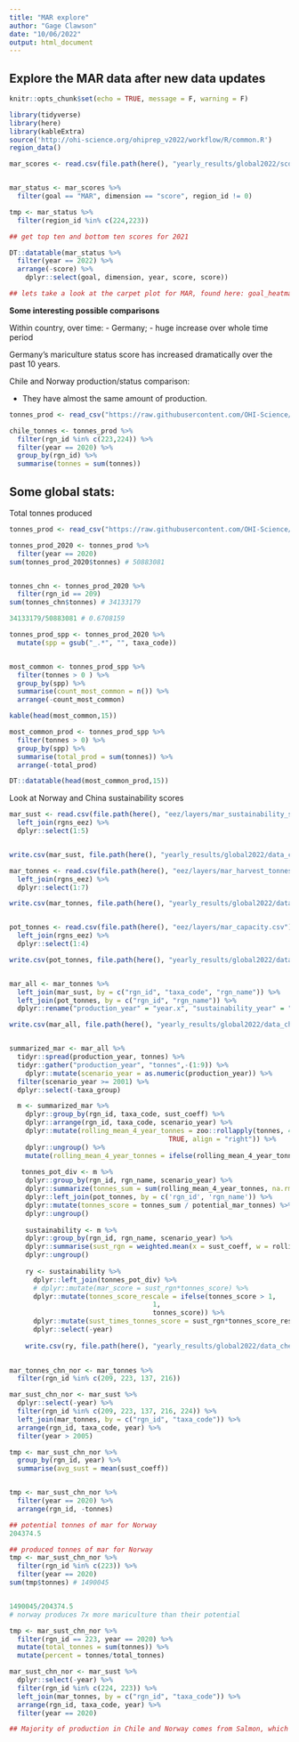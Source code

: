 ```yaml
---
title: "MAR explore"
author: "Gage Clawson"
date: "10/06/2022"
output: html_document
---
```


## Explore the MAR data after new data updates

```r
knitr::opts_chunk$set(echo = TRUE, message = F, warning = F)

library(tidyverse)
library(here)
library(kableExtra)
source('http://ohi-science.org/ohiprep_v2022/workflow/R/common.R')
region_data()
```

```r

mar_scores <- read.csv(file.path(here(), "yearly_results/global2022/scores_2022-10-05.csv"))


mar_status <- mar_scores %>%
  filter(goal == "MAR", dimension == "score", region_id != 0)

tmp <- mar_status %>%
  filter(region_id %in% c(224,223))

## get top ten and bottom ten scores for 2021

DT::datatable(mar_status %>%
  filter(year == 2022) %>%
  arrange(-score) %>%
    dplyr::select(goal, dimension, year, score, score))

## lets take a look at the carpet plot for MAR, found here: goal_heatmaps.html

```


**Some interesting possible comparisons**

Within country, over time:
 - Germany; 
    - huge increase over whole time period
    
    
Germany's mariculture status score has increased dramatically over the past 10 years. 


Chile and Norway production/status comparison: 

 - They have almost the same amount of production. 

```r

tonnes_prod <- read_csv("https://raw.githubusercontent.com/OHI-Science/ohiprep_v2022/gh-pages/globalprep/mar/v2022/output/mar_harvest_tonnes.csv")

chile_tonnes <- tonnes_prod %>%
  filter(rgn_id %in% c(223,224)) %>%
  filter(year == 2020) %>%
  group_by(rgn_id) %>%
  summarise(tonnes = sum(tonnes))

```


## Some global stats:


Total tonnes produced
```r
tonnes_prod <- read_csv("https://raw.githubusercontent.com/OHI-Science/ohiprep_v2022/gh-pages/globalprep/mar/v2022/output/mar_harvest_tonnes.csv")

tonnes_prod_2020 <- tonnes_prod %>%
  filter(year == 2020)
sum(tonnes_prod_2020$tonnes) # 50883081


tonnes_chn <- tonnes_prod_2020 %>%
  filter(rgn_id == 209)
sum(tonnes_chn$tonnes) # 34133179

34133179/50883081 # 0.6708159

tonnes_prod_spp <- tonnes_prod_2020 %>%
  mutate(spp = gsub("_.*", "", taxa_code))


most_common <- tonnes_prod_spp %>%
  filter(tonnes > 0 ) %>%
  group_by(spp) %>%
  summarise(count_most_common = n()) %>%
  arrange(-count_most_common)

kable(head(most_common,15))

most_common_prod <- tonnes_prod_spp %>%
  filter(tonnes > 0) %>%
  group_by(spp) %>%
  summarise(total_prod = sum(tonnes)) %>%
  arrange(-total_prod)

DT::datatable(head(most_common_prod,15))
```

Look at Norway and China sustainability scores

```r
mar_sust <- read.csv(file.path(here(), "eez/layers/mar_sustainability_score.csv")) %>%
  left_join(rgns_eez) %>%
  dplyr::select(1:5)


write.csv(mar_sust, file.path(here(), "yearly_results/global2022/data_check/mariculture_sustainability.csv"))

mar_tonnes <- read.csv(file.path(here(), "eez/layers/mar_harvest_tonnes.csv")) %>%
  left_join(rgns_eez) %>%
  dplyr::select(1:7)

write.csv(mar_tonnes, file.path(here(), "yearly_results/global2022/data_check/mariculture_production.csv"))


pot_tonnes <- read.csv(file.path(here(), "eez/layers/mar_capacity.csv"))   %>%
  left_join(rgns_eez) %>%
  dplyr::select(1:4)

write.csv(pot_tonnes, file.path(here(), "yearly_results/global2022/data_check/mariculture_potential.csv"))


mar_all <- mar_tonnes %>%
  left_join(mar_sust, by = c("rgn_id", "taxa_code", "rgn_name")) %>%
  left_join(pot_tonnes, by = c("rgn_id", "rgn_name")) %>%
  dplyr::rename("production_year" = "year.x", "sustainability_year" = "year.y", "gentry_year" = "year")

write.csv(mar_all, file.path(here(), "yearly_results/global2022/data_check/combined_mariculture_layers.csv"))


summarized_mar <- mar_all %>%
  tidyr::spread(production_year, tonnes) %>%
  tidyr::gather("production_year", "tonnes",-(1:9)) %>%
    dplyr::mutate(scenario_year = as.numeric(production_year)) %>%
  filter(scenario_year >= 2001) %>%
  dplyr::select(-taxa_group)

  m <- summarized_mar %>%
    dplyr::group_by(rgn_id, taxa_code, sust_coeff) %>%
    dplyr::arrange(rgn_id, taxa_code, scenario_year) %>%
    dplyr::mutate(rolling_mean_4_year_tonnes = zoo::rollapply(tonnes, 4, mean, na.rm = TRUE, partial =
                                        TRUE, align = "right")) %>%
    dplyr::ungroup() %>%
    mutate(rolling_mean_4_year_tonnes = ifelse(rolling_mean_4_year_tonnes == "NaN", 0, rolling_mean_4_year_tonnes))
 
   tonnes_pot_div <- m %>%
    dplyr::group_by(rgn_id, rgn_name, scenario_year) %>%
    dplyr::summarize(tonnes_sum = sum(rolling_mean_4_year_tonnes, na.rm = TRUE)) %>%  #na.rm = TRUE assumes that NA values are 0
    dplyr::left_join(pot_tonnes, by = c('rgn_id', 'rgn_name')) %>%
    dplyr::mutate(tonnes_score = tonnes_sum / potential_mar_tonnes) %>%
    dplyr::ungroup() 
    
    sustainability <- m %>%
    dplyr::group_by(rgn_id, rgn_name, scenario_year) %>%
    dplyr::summarise(sust_rgn = weighted.mean(x = sust_coeff, w = rolling_mean_4_year_tonnes, na.rm = TRUE)) %>%
    dplyr::ungroup()
  
    ry <- sustainability %>%
      dplyr::left_join(tonnes_pot_div) %>%
      # dplyr::mutate(mar_score = sust_rgn*tonnes_score) %>%
      dplyr::mutate(tonnes_score_rescale = ifelse(tonnes_score > 1,
                                    1,
                                    tonnes_score)) %>%
      dplyr::mutate(sust_times_tonnes_score = sust_rgn*tonnes_score_rescale) %>%
      dplyr::select(-year)
    
    write.csv(ry, file.path(here(), "yearly_results/global2022/data_check/summarized_mariculture_layers.csv"))
  

mar_tonnes_chn_nor <- mar_tonnes %>% 
  filter(rgn_id %in% c(209, 223, 137, 216))

mar_sust_chn_nor <- mar_sust %>%
  dplyr::select(-year) %>%
  filter(rgn_id %in% c(209, 223, 137, 216, 224)) %>%
  left_join(mar_tonnes, by = c("rgn_id", "taxa_code")) %>%
  arrange(rgn_id, taxa_code, year) %>%
  filter(year > 2005)

tmp <- mar_sust_chn_nor %>%
  group_by(rgn_id, year) %>%
  summarise(avg_sust = mean(sust_coeff))


tmp <- mar_sust_chn_nor %>%
  filter(year == 2020) %>%
  arrange(rgn_id, -tonnes)

## potential tonnes of mar for Norway
204374.5

## produced tonnes of mar for Norway 
tmp <- mar_sust_chn_nor %>%
  filter(rgn_id %in% c(223)) %>%
  filter(year == 2020)
sum(tmp$tonnes) # 1490045


1490045/204374.5
# norway produces 7x more mariculture than their potential 

tmp <- mar_sust_chn_nor %>%
  filter(rgn_id == 223, year == 2020) %>%
  mutate(total_tonnes = sum(tonnes)) %>%
  mutate(percent = tonnes/total_tonnes)


```


```r
mar_sust_chn_nor <- mar_sust %>%
  dplyr::select(-year) %>%
  filter(rgn_id %in% c(224, 223)) %>%
  left_join(mar_tonnes, by = c("rgn_id", "taxa_code")) %>%
  arrange(rgn_id, taxa_code, year) %>%
  filter(year == 2020)

## Majority of production in Chile and Norway comes from Salmon, which is why their scores are bad.
```



 
